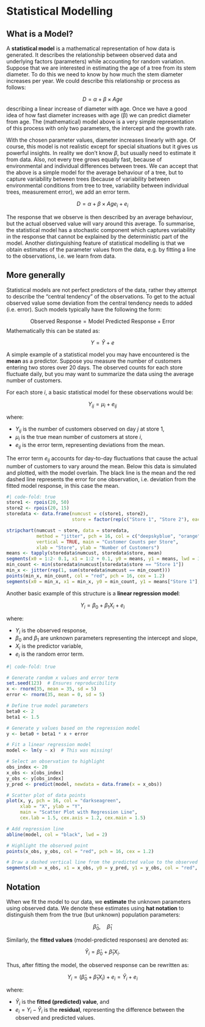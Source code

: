 # Statistical Modelling {.unnumbered}

## What is a Model?

A **statistical model** is a mathematical representation of how data is generated. It describes the relationship between observed data and underlying factors (parameters) while accounting for random variation. Suppose that we are interested in estimating the age of a tree from its stem diameter. To do this we need to know by how much the stem diameter increases per year. We could describe this relationship or process as follows:

$$D = \alpha + \beta \times Age$$ describing a linear increase of diameter with age. Once we have a good idea of how fast diameter increases with age (β) we can predict diameter from age. The (mathematical) model above is a very simple representation of this process with only two parameters, the intercept and the growth rate.

With the chosen parameter values, diameter increases linearly with age. Of course, this model is not realistic except for special situations but it gives us powerful insights. In reality we don’t know $\beta$, but usually need to estimate it from data. Also, not every tree grows equally fast, because of environmental and individual differences between trees. We can accept that the above is a simple model for the average behaviour of a tree, but to capture variability between trees (because of variability between environmental conditions from tree to tree, variability between individual trees, measurement error), we add an error term.

$$D = \alpha + \beta \times Age_i + e_i$$

The response that we observe is then described by an average behaviour, but the actual observed value will vary around this average. To summarise, the statistical model has a stochastic component which captures variability in the response that cannot be explained by the deterministic part of the model. Another distinguishing feature of statistical modelling is that we obtain estimates of the parameter values from the data, e.g. by fitting a line to the observations, i.e. we learn from data.

## More generally

Statistical models are not perfect predictors of the data, rather they attempt to describe the "central tendency" of the observations. To get to the actual observed value some deviation from the central tendency needs to added (i.e. error). Such models typically have the following the form:

$$
\text{Observed Response} = \text{Model Predicted Response} + \text{Error}
$$ Mathematically this can be stated as:

$$ Y = \hat{Y} + e$$

A simple example of a statistical model you may have encountered is the **mean** as a predictor. Suppose you measure the number of customers entering two stores over 20 days. The observed counts for each store fluctuate daily, but you may want to summarize the data using the average number of customers.

For each store $i$, a basic statistical model for these observations would be:

$$
Y_{ij} = \mu_i + e_{ij}
$$

where:

-   $Y_{ij}$ is the number of customers observed on day $j$ at store 1,
-   $\mu_i$ is the true mean number of customers at store $i$,
-   $e_{ij}$ is the error term, representing deviations from the mean.

The error term $e_{ij}$ accounts for day-to-day fluctuations that cause the actual number of customers to vary around the mean. Below this data is simulated and plotted, with the model overlain. The black line is the mean and the red dashed line represents the error for one observation, i.e. deviation from the fitted model response, in this case the mean.

```r
#| code-fold: true 
store1 <- rpois(20, 50)
store2 <- rpois(20, 15)
storedata <- data.frame(numcust = c(store1, store2),
                        store = factor(rep(c("Store 1", "Store 2"), each = 20)))

stripchart(numcust ~ store, data = storedata,
           method = "jitter", pch = 16, col = c("deepskyblue", "orange"),
           vertical = TRUE, main = "Customer Counts per Store",
           xlab = "Store", ylab = "Number of Customers")
means <- tapply(storedata$numcust, storedata$store, mean)
segments(x0 = 1:2- 0.1, x1 = 1:2 + 0.1, y0 = means, y1 = means, lwd = 3, col = "black") 
min_count <- min(storedata$numcust[storedata$store == "Store 1"])
min_x <- jitter(rep(1, sum(storedata$numcust == min_count))) 
points(min_x, min_count, col = "red", pch = 16, cex = 1.2) 
segments(x0 = min_x, x1 = min_x, y0 = min_count, y1 = means["Store 1"], col = "red", lwd = 2, lty = 2)
```


Another basic example of this structure is a **linear regression model**:

$$
Y_i = \beta_0 + \beta_1 X_i + e_i
$$

where:

-   $Y_i$ is the observed response,
-   $\beta_0$ and $\beta_1$ are unknown parameters representing the intercept and slope,
-   $X_i$ is the predictor variable,
-   $e_i$ is the random error term.

```r
#| code-fold: true 

# Generate random x values and error term
set.seed(123)  # Ensures reproducibility
x <- rnorm(35, mean = 35, sd = 5)
error <- rnorm(35, mean = 0, sd = 5)

# Define true model parameters
beta0 <- 2
beta1 <- 1.5

# Generate y values based on the regression model
y <- beta0 + beta1 * x + error

# Fit a linear regression model
model <- lm(y ~ x)  # This was missing!

# Select an observation to highlight
obs_index <- 20  
x_obs <- x[obs_index]
y_obs <- y[obs_index]
y_pred <- predict(model, newdata = data.frame(x = x_obs))  

# Scatter plot of data points
plot(x, y, pch = 16, col = "darkseagreen",
     xlab = "X", ylab = "Y",
     main = "Scatter Plot with Regression Line",
     cex.lab = 1.5, cex.axis = 1.2, cex.main = 1.5)

# Add regression line
abline(model, col = "black", lwd = 2)

# Highlight the observed point
points(x_obs, y_obs, col = "red", pch = 16, cex = 1.2)  

# Draw a dashed vertical line from the predicted value to the observed value
segments(x0 = x_obs, x1 = x_obs, y0 = y_pred, y1 = y_obs, col = "red", lwd = 2, lty = 2)

```


## Notation

When we fit the model to our data, we **estimate** the unknown parameters using observed data. We denote these estimates using **hat notation** to distinguish them from the true (but unknown) population parameters:

$$
\hat{\beta}_0, \quad \hat{\beta}_1
$$

Similarly, the **fitted values** (model-predicted responses) are denoted as:

$$
\hat{Y}_i = \hat{\beta}_0 + \hat{\beta}_1 X_i.
$$

Thus, after fitting the model, the observed response can be rewritten as:

$$
Y_i = (\hat{\beta}_0 + \hat{\beta}_1 X_i) + e_i = \hat{Y}_i + e_i
$$

where:

-   $\hat{Y}_i$ is the **fitted (predicted) value**, and
-   $e_i = Y_i - \hat{Y}_i$ is the **residual**, representing the difference between the observed and predicted values.

